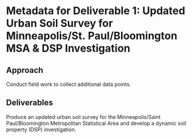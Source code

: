 # Metadata for Deliverable 1: Updated Urban Soil Survey for Minneapolis/St. Paul/Bloomington MSA & DSP Investigation

## Approach

Conduct field work to collect additional data points.

## Deliverables

Produce an updated urban soil survey for the Minneapolis/Saint Paul/Bloomington Metropolitan Statistical Area and develop a dynamic soil property (DSP) investigation.
